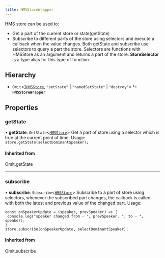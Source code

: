 ```yaml
---
title: HMSStoreWrapper
---
```


HMS store can be used to:

- Get a part of the current store or state(getState)
- Subscribe to different parts of the store using selectors and execute a callback when the value changes.
  Both getState and subscribe use selectors to query a part the store.
  Selectors are functions with HMSStore as an argument and returns a part of the store.
  **StoreSelector** is a type alias for this type of function.

## Hierarchy

- `Omit`<[`IHMSStore`](/api-references/javascript/v2/interfaces/IHMSStore), `"setState"` \| `"namedSetState"` \| `"destroy"`\>
  ↳ **`HMSStoreWrapper`**

## Properties

### getState

• **getState**: `GetState`<[`HMSStore`](/api-references/javascript/v2/interfaces/HMSStore)\>
Get a part of store using a selector which is true at the current point of time.
Usage: `store.getState(selectDominantSpeaker);`

#### Inherited from

Omit.getState

---

### subscribe

• **subscribe**: `Subscribe`<[`HMSStore`](/api-references/javascript/v2/interfaces/HMSStore)\>
Subscribe to a part of store using selectors, whenever the subscribed part changes, the callback
is called with both the latest and previous value of the changed part.
Usage:

```
const onSpeakerUpdate = (speaker, prevSpeaker) => {
 console.log("speaker changed from - ", prevSpeaker, ", to - ", speaker);
}
store.subscribe(onSpeakerUpdate, selectDominantSpeaker);
```

#### Inherited from

Omit.subscribe
